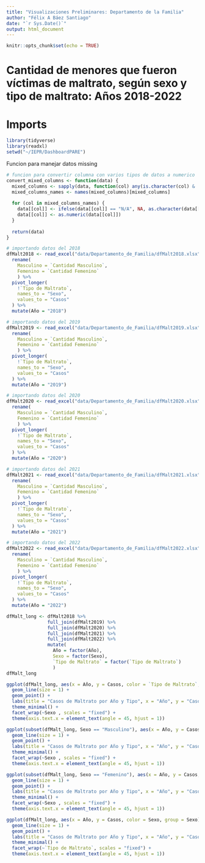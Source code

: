 ```yaml
---
title: "Visualizaciones Preliminares: Departamento de la Familia"
author: "Félix A Báez Santiago"
date: "`r Sys.Date()`"
output: html_document
---
```


```r
knitr::opts_chunk$set(echo = TRUE)
```

# Cantidad de menores que fueron víctimas de maltrato, según sexo y tipo de maltrato: Años 2018-2022
# Imports
```r
library(tidyverse)
library(readxl)
setwd("~/IEPR/DashboardPARE")
```

Funcion para manejar datos missing
```r
# funcion para convertir columna con varios tipos de datos a numerico
convert_mixed_columns <- function(data) {
  mixed_columns <- sapply(data, function(col) any(is.character(col) & !is.na(as.numeric(col))))
  mixed_columns_names <- names(mixed_columns)[mixed_columns]
  
  for (col in mixed_columns_names) {
    data[[col]] <- ifelse(data[[col]] == "N/A", NA, as.character(data[[col]]))
    data[[col]] <- as.numeric(data[[col]])
  }
  
  return(data)
}
```

```r
# importando datos del 2018
dfMalt2018 <- read_excel("data/Departamento_de_Familia/dfMalt2018.xlsx") %>%
  rename(
    Masculino = `Cantidad Masculino`,
    Femenino = `Cantidad Femenino`
    ) %>%
  pivot_longer(
    !`Tipo de Maltrato`,
    names_to = "Sexo",
    values_to = "Casos"
  ) %>%
  mutate(Año = "2018")

# importando datos del 2019
dfMalt2019 <- read_excel("data/Departamento_de_Familia/dfMalt2019.xlsx") %>%
  rename(
    Masculino = `Cantidad Masculino`,
    Femenino = `Cantidad Femenino`
    ) %>%
  pivot_longer(
    !`Tipo de Maltrato`,
    names_to = "Sexo",
    values_to = "Casos"
  ) %>%
  mutate(Año = "2019")

# importando datos del 2020
dfMalt2020 <- read_excel("data/Departamento_de_Familia/dfMalt2020.xlsx") %>%
  rename(
    Masculino = `Cantidad Masculino`,
    Femenino = `Cantidad Femenino`
    ) %>%
  pivot_longer(
    !`Tipo de Maltrato`,
    names_to = "Sexo",
    values_to = "Casos"
  ) %>%
  mutate(Año = "2020")

# importando datos del 2021
dfMalt2021 <- read_excel("data/Departamento_de_Familia/dfMalt2021.xlsx") %>%
  rename(
    Masculino = `Cantidad Masculino`,
    Femenino = `Cantidad Femenino`
    ) %>%
  pivot_longer(
    !`Tipo de Maltrato`,
    names_to = "Sexo",
    values_to = "Casos"
  ) %>%
  mutate(Año = "2021")

# importando datos del 2022
dfMalt2022 <- read_excel("data/Departamento_de_Familia/dfMalt2022.xlsx") %>%
  rename(
    Masculino = `Cantidad Masculino`,
    Femenino = `Cantidad Femenino`
    ) %>%
  pivot_longer(
    !`Tipo de Maltrato`,
    names_to = "Sexo",
    values_to = "Casos"
  ) %>%
  mutate(Año = "2022")

dfMalt_long <- dfMalt2018 %>%
               full_join(dfMalt2019) %>%
               full_join(dfMalt2020) %>%
               full_join(dfMalt2021) %>%
               full_join(dfMalt2022) %>%
               mutate(
                 Año = factor(Año),
                 Sexo = factor(Sexo),
                 `Tipo de Maltrato` = factor(`Tipo de Maltrato`)
                 )
dfMalt_long
```
```r
ggplot(dfMalt_long, aes(x = Año, y = Casos, color = `Tipo de Maltrato`, group = `Tipo de Maltrato`)) +
  geom_line(size = 1) +
  geom_point() +
  labs(title = "Casos de Maltrato por Año y Tipo", x = "Año", y = "Casos") +
  theme_minimal() +
  facet_wrap(~Sexo , scales = "fixed") +
  theme(axis.text.x = element_text(angle = 45, hjust = 1))

ggplot(subset(dfMalt_long, Sexo == "Masculino"), aes(x = Año, y = Casos, color = `Tipo de Maltrato`, group = `Tipo de Maltrato`)) +
  geom_line(size = 1) +
  geom_point() +
  labs(title = "Casos de Maltrato por Año y Tipo", x = "Año", y = "Casos") +
  theme_minimal() +
  facet_wrap(~Sexo , scales = "fixed") +
  theme(axis.text.x = element_text(angle = 45, hjust = 1))

ggplot(subset(dfMalt_long, Sexo == "Femenino"), aes(x = Año, y = Casos, color = `Tipo de Maltrato`, group = `Tipo de Maltrato`)) +
  geom_line(size = 1) +
  geom_point() +
  labs(title = "Casos de Maltrato por Año y Tipo", x = "Año", y = "Casos") +
  theme_minimal() +
  facet_wrap(~Sexo , scales = "fixed") +
  theme(axis.text.x = element_text(angle = 45, hjust = 1))
```

```r
ggplot(dfMalt_long, aes(x = Año, y = Casos, color = Sexo, group = Sexo)) +
  geom_line(size = 1) +
  geom_point() +
  labs(title = "Casos de Maltrato por Año y Tipo", x = "Año", y = "Casos") +
  theme_minimal() +
  facet_wrap(~`Tipo de Maltrato`, scales = "fixed") +
  theme(axis.text.x = element_text(angle = 45, hjust = 1))
```

